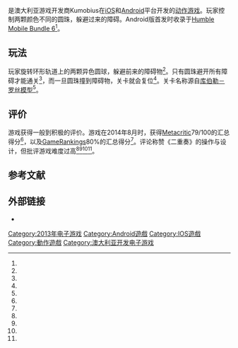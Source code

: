{{NoteTA
| G1=Games
}}
{{Infobox video game
| title = 二重奏
| english = Duet
| developer = Kumobius
| publisher =
| platforms = [[iOS|iOS]]、[[Android|Android]]
| released = {{vgrelease new|WW|2013年10月10日}}
| genre = [[动作游戏|动作]]
| modes =
}}

{{vgname|二重奏|en=Duet}}是澳大利亚游戏开发商Kumobius在[[iOS|iOS]]和[[Android|Android]]平台开发的[[动作游戏|动作游戏]]。玩家控制两颗颜色不同的圆珠，躲避过来的障碍。Android版首发时收录于[[Humble_Bundle|Humble Mobile Bundle 6]]<ref name="gamezebohumble" />。

== 玩法 ==

玩家旋转环形轨道上的两颗异色圆球，躲避前来的障碍物<ref name="kotakuau" />。只有圆珠避开所有障碍才能通关<ref name="gamezebo" />，而一旦圆珠撞到障碍物，关卡就会复位<ref name="maclife" />。关卡名称源自[[库伯勒－罗丝模型|库伯勒－罗丝模型]]<ref name="toucharcade" />。

== 评价 ==

游戏获得一般到积极的评价。游戏在2014年8月时，获得[[Metacritic|Metacritic]]79/100的汇总得分<ref name="metacritic" />，以及[[GameRankings|GameRankings]]80%的汇总得分<ref name="gamerankings" />。评论称赞《二重奏》的操作与设计，但批评游戏难度过高<ref name="gamezebo" /><ref name="pocketgamer" /><ref name="toucharcade" /><ref name="edge" />。

== 参考文献 ==

{{Reflist|refs=
<!-- Critical reviews -->
<!-- TouchArcade: 4.5/5 stars -->
<ref name="toucharcade">{{cite web|url=http://toucharcade.com/2013/10/21/duet-review/|title='Duet' Review - Meditating on Deaths|author=Nissa Campbell|work=TouchArcade|date=21 October 2013|access-date=2015-03-16|archive-url=https://web.archive.org/web/20141209125821/http://toucharcade.com/2013/10/21/duet-review/|archive-date=2014-12-09|dead-url=yes}}</ref>

<!-- MacLife: 5/5 (stars?) -->
<ref name="maclife">{{cite web|url=http://www.maclife.com/article/reviews/duet_review|title=Duet Review|author=Richard Moss|work=[[MacLife|MacLife]]|publisher=[[Future_US|Future US]]|date=15 October 2013|accessdate=2015-03-16|archive-date=2015-09-07|archive-url=https://web.archive.org/web/20150907184603/http://www.maclife.com/article/reviews/duet_review|dead-url=no}}</ref>

<!-- PocketGamer: 8/10 -->
<ref name="pocketgamer">{{cite web|url=http://www.pocketgamer.co.uk/r/iPad/Duet/review.asp?c=54485|title=Duet|author=Harry Slater|work=[[PocketGamer|PocketGamer]]|publisher=Steel Media|date=14 October 2013|accessdate=2015-03-16|archive-date=2016-11-09|archive-url=https://web.archive.org/web/20161109220712/http://www.pocketgamer.co.uk/r/iPad/Duet/review.asp?c=54485|dead-url=no}}</ref>

<!-- Gamezebo: 4.5/5 stars -->
<ref name="gamezebo">{{cite web|url=http://www.gamezebo.com/2013/10/14/duet-review/|title=Duet Review|author=Mike Rose|work=[[Gamezebo|Gamezebo]]|date=14 October 2013|accessdate=2015-03-16|archive-date=2020-03-02|archive-url=https://web.archive.org/web/20200302171147/https://www.gamezebo.com/2013/10/14/duet-review/|dead-url=no}}</ref>

<!-- Edge: 6/10 -->
<ref name="edge">{{cite web|url=http://www.edge-online.com/review/duet-review/|title=Duet review|work=[[Edge_(magazine)|Edge]]|publisher=[[Future_plc|Future plc]]|date=17 October 2013|accessdate=2015-03-16|archive-date=2014-03-01|archive-url=https://web.archive.org/web/20140301010555/http://www.edge-online.com/review/duet-review/|dead-url=no}}</ref>

<!-- Kotaku Australia -->
<ref name="kotakuau">{{cite web|url=http://www.kotaku.com.au/2013/10/duet-and-wasted-time-well-spent/|title=Duet And Wasted Time Well Spent|author=Mark Serrels|work=[[Kotaku|Kotaku]]|publisher=Allure Media|date=14 October 2013|accessdate=2015-03-16|archive-date=2020-11-27|archive-url=https://web.archive.org/web/20201127061341/https://www.kotaku.com.au/2013/10/duet-and-wasted-time-well-spent/|dead-url=no}}</ref>

<!-- Aggregators -->
<!-- Metacritic: 79/100 as of August 2014 -->
<ref name="metacritic">{{cite web|url=http://www.metacritic.com/game/ios/duet-game|title=Duet Game|publisher=[[Metacritic|Metacritic]]|accessdate=11 August 2014|archive-date=2019-05-07|archive-url=https://web.archive.org/web/20190507152023/https://www.metacritic.com/game/ios/duet-game|dead-url=no}}</ref>

<!-- GameRankings: 80.00% as of August 2014 -->
<ref name="gamerankings">{{cite web|url=http://www.gamerankings.com/iphone/735134-duet-game/index.html|title=Duet Game|work=[[GameRankings|GameRankings]]|publisher=[[CBS_Interactive|CBS Interactive]]|accessdate=11 August 2014|archive-date=2019-12-09|archive-url=https://web.archive.org/web/20191209012751/https://www.gamerankings.com/iphone/735134-duet-game/index.html|dead-url=no}}</ref>

<!-- Misc -->
<!-- Gamezebo: Humble Mobile Bundle 6 Brings Duet to Android -->
<ref name="gamezebohumble">{{cite web|url=http://www.gamezebo.com/2014/08/05/humble-mobile-bundle-6-brings-duet-android/|title=Humble Mobile Bundle 6 Brings Duet to Android|author=Jim Squires|work=[[Gamezebo|Gamezebo]]|date=5 August 2014|accessdate=2015-03-16|archive-date=2015-01-24|archive-url=https://web.archive.org/web/20150124073651/http://www.gamezebo.com/2014/08/05/humble-mobile-bundle-6-brings-duet-android/|dead-url=no}}</ref>
}}

== 外部链接 ==

* {{official site|http://www.duetgame.com/}}

{{DEFAULTSORT:Duet}}
[[Category:2013年电子游戏|Category:2013年电子游戏]]
[[Category:Android遊戲|Category:Android遊戲]]
[[Category:IOS遊戲|Category:IOS遊戲]]
[[Category:動作遊戲|Category:動作遊戲]]
[[Category:澳大利亚开发电子游戏|Category:澳大利亚开发电子游戏]]
